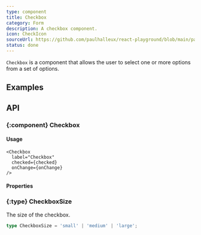 ```yaml
---
type: component
title: Checkbox
category: Form
description: A checkbox component.
icon: CheckIcon
sourceUrl: https://github.com/paulhalleux/react-playground/blob/main/packages/playground/src/components/Checkbox/Checkbox.tsx
status: done
---
```


`Checkbox` is a component that allows the user to select one or more options from a set of options.

## Examples

<Example name="components/Form/Checkbox" />

## API

### \{:component} Checkbox

#### Usage

```tsx
<Checkbox
  label="Checkbox"
  checked={checked}
  onChange={onChange}
/>
```

#### Properties

<Properties component="Checkbox" />

### \{:type} CheckboxSize

The size of the checkbox.

```ts
type CheckboxSize = 'small' | 'medium' | 'large';
```
